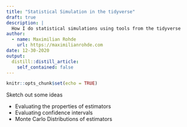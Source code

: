 ```yaml
---
title: "Statistical Simulation in the tidyverse"
draft: true
description: |
  How I do statistical simulations using tools from the tidyverse
author:
  - name: Maximilian Rohde
    url: https://maximilianrohde.com
date: 12-30-2020
output:
  distill::distill_article:
    self_contained: false
---
```



```r
knitr::opts_chunk$set(echo = TRUE)
```


Sketch out some ideas

- Evaluating the properties of estimators
- Evaluating confidence intervals
- Monte Carlo Distributions of estimators